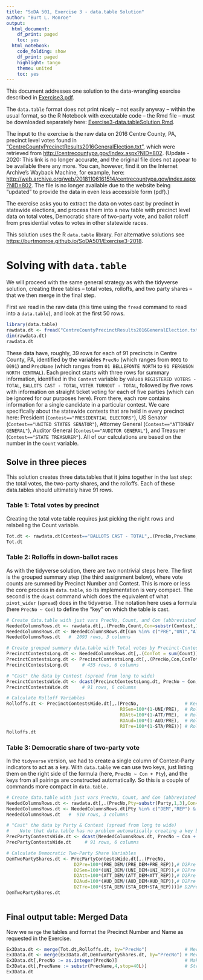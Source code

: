 ```yaml
---
title: "SoDA 501, Exercise 3 - data.table Solution"
author: "Burt L. Monroe"
output:
  html_document:
    df_print: paged
    toc: yes
  html_notebook:
    code_folding: show
    df_print: paged
    highlight: tango
    theme: united
    toc: yes
---
```



This document addresses one solution to the data-wrangling exercise described in [Exercise3.pdf](https://burtmonroe.github.io/SoDA501/Exercises/Exercise3-2018/Exercise3.pdf).

The `data.table` format does not print nicely -- not easily anyway -- within the usual format, so the R Notebook with executable code -- the Rmd file -- must be downloaded separately here: [Exercise3-data.tableSolution.Rmd](https://burtmonroe.github.io/SoDA501/Exercises/Exercise3-2018/Exercise3-data.tableSolution.Rmd).  

The input to the exercise is the raw data on 2016 Centre County, PA, precinct level votes found in ["CentreCountyPrecinctResults2016GeneralElection.txt"](https://burtmonroe.github.io/SoDA501/Exercises/Exercise3-2018/CentreCountyPrecinctResults2016GeneralElection.txt), which were retrieved from [http://centrecountypa.gov/Index.aspx?NID=802](http://centrecountypa.gov/Index.aspx?NID=802). (Update - 2020: This link is no longer accurate, and the original file does not appear to be available there any more. You can, however, find it on the Internet Archive's Wayback Machine, for example, here: [http://web.archive.org/web/20181106161514/centrecountypa.gov/index.aspx?NID=802](http://web.archive.org/web/20181106161514/centrecountypa.gov/index.aspx?NID=802). The file is no longer available due to the website being "updated" to provide the data in even less accessible form (pdf).)


The exercise asks you to extract the data on votes cast by precinct in statewide elections, and process them into a new table with precinct level data on total votes, Democratic share of two-party vote, and ballot rolloff from presidential votes to votes in other statewide races.

This solution uses the R `data.table` library. For alternative solutions see [https://burtmonroe.github.io/SoDA501/Exercise3-2018](https://burtmonroe.github.io/SoDA501/Exercise3-2018).

# Solving with `data.table`

We will proceed with the same general strategy as with the tidyverse solution, creating three tables -- total votes, rolloffs, and two party shares -- that we then merge in the final step.

First we read in the raw data (this time using the `fread` command to read into a `data.table`), and look at the first 50 rows.

```r
library(data.table)
rawdata.dt <- fread("CentreCountyPrecinctResults2016GeneralElection.txt") # 3520 rows, 16 columns
dim(rawdata.dt)
rawdata.dt
```

These data have, roughly, 39 rows for each of 91 precincts in Centre County, PA, identified by the variables `PrecNo` (which ranges from `0001` to `0091`) and `PrecName` (which ranges from `01 BELLEFONTE NORTH` to `91 FERGUSON NORTH CENTRAL`). Each precinct starts with three rows for summary information, identified in the `Contest` variable by values `REGISTERED VOTERS - TOTAL`, `BALLOTS CAST - TOTAL`, `VOTER TURNOUT - TOTAL`, followed by five rows with information on straight ticket voting for each of five parties (which can be ignored for our purposes here). From there, each row contains information for a single candidate in a particular contest. We care specifically about the statewide contests that are held in every precinct here: President (`Contest=="PRESIDENTIAL ELECTORS"`), US Senator (`Contest=="UNITED STATES SENATOR"`), Attorney General (`Contest=="ATTORNEY GENERAL"`), Auditor General (`Contest=="AUDITOR GENERAL"`), and Treasurer (`Contest=="STATE TREASURER"`). All of our calculations are based on the number in the `Count` variable.

## Solve in three pieces

This solution creates three data.tables that it joins together in the last step: the total votes, the two-party shares, and the rolloffs. Each of these data.tables should ultimately have 91 rows.

### Table 1: Total votes by precinct

Creating the total vote table requires just picking the right rows and relabeling the Count variable.

```r
Tot.dt <- rawdata.dt[Contest=="BALLOTS CAST - TOTAL",.(PrecNo,PrecName, Tot=Count)]
Tot.dt
```

### Table 2: Rolloffs in down-ballot races

As with the tidyverse solution, there are two nontrivial steps here. The first is the grouped summary step (the third assignment below), where vote counts are summed by Precinct Number and Contest. This is more or less the core process in `data.table`, so its implementation is very compact. The second is the `dcast` command which does the equivalent of what `pivot_wider` (`spread`) does in the tidyverse. The notation here uses a formula (here `PrecNo ~ Con`) to define the "key" on which the table is cast.

```r
# Create data.table with just vars PrecNo, Count, and Con (abbreviated Contest)
NeededColumnsRows.dt <- rawdata.dt[,.(PrecNo,Count,Con=substr(Contest,1,3))] # pick columns, abbreviate
NeededColumnsRows.dt <- NeededColumnsRows.dt[Con %in% c("PRE","UNI","ATT","AUD","STA"),] # pick rows
NeededColumnsRows.dt   #  2093 rows, 3 columns

# Create grouped summary data.table with Total votes by Precinct-Contest 
PrecinctContestsLong.dt <- NeededColumnsRows.dt[,.(ConTot = sum(Count)), by=.(PrecNo,Con)]
PrecinctContestsLong.dt <- PrecinctContestsLong.dt[,.(PrecNo,Con,ConTot)] # could be "chained" w above
PrecinctContestsLong.dt     # 455 rows, 6 columns

# "Cast" the data by Contest (spread from long to wide)
PrecinctContestsWide.dt <- dcast(PrecinctContestsLong.dt, PrecNo ~ Con, value.var = "ConTot")
PrecinctContestsWide.dt     # 91 rows, 6 columns

# Calculate Rolloff Variables
Rolloffs.dt <- PrecinctContestsWide.dt[,.(PrecNo,                 # Keep Precinct Number
                                          ROSen=100*(1-UNI/PRE),  # Rolloff for US Senator
                                          ROAtt=100*(1-ATT/PRE),  # Rolloff for Attorney General
                                          ROAud=100*(1-AUD/PRE),  # Rolloff for Auditor General 
                                          ROTre=100*(1-STA/PRE))] # Rolloff for Treasurer
Rolloffs.dt
```

### Table 3: Democratic share of two-party vote

In the `tidyverse` version, we had to create a single column of Contest-Party indicators to act as a key. With `data.table` we can use two keys, just listing them on the right side of the formula (here, `PrecNo ~ Con + Pty`), and the keys from all pairings are constructed automatically. So this is a couple of commands more compact in `data.table.`

```r
# Create data.table with just vars PrecNo, Count, and Con (abbreviated Contest)
NeededColumnsRows.dt <- rawdata.dt[,.(PrecNo,Pty=substr(Party,1,3),Con=substr(Contest,1,3), Count)] # pick columns, abbreviate
NeededColumnsRows.dt <- NeededColumnsRows.dt[Pty %in% c("DEM","REP") & Con %in% c("PRE","UNI","ATT","AUD","STA"),] # pick rows
NeededColumnsRows.dt   #  910 rows, 3 columns

# "Cast" the data by Party & Contest (spread from long to wide)
#    Note that data.table has no problem automatically creating a key based on two columns
PrecPartyContestsWide.dt <- dcast(NeededColumnsRows.dt, PrecNo ~ Con + Pty, value.var = "Count")
PrecPartyContestsWide.dt     # 91 rows, 6 columns

# Calculate Democratic Two-Party Share Variables
DemTwoPartyShares.dt <- PrecPartyContestsWide.dt[,.(PrecNo,                 # Keep Precinct Number
                         D2Pre=100*(PRE_DEM/(PRE_DEM+PRE_REP)),# D2Pre = Dem 2 party share, President
                         D2Sen=100*(UNI_DEM/(UNI_DEM+UNI_REP)),# D2Pre = Dem 2 party share, US Senator
                         D2Att=100*(ATT_DEM/(ATT_DEM+ATT_REP)),# D2Pre = Dem 2 party share, Attorney Gen
                         D2Aud=100*(AUD_DEM/(AUD_DEM+AUD_REP)),# D2Pre = Dem 2 party share, Auditor Gen
                         D2Tre=100*(STA_DEM/(STA_DEM+STA_REP)))]# D2Pre = Dem 2 party share, State Treas
DemTwoPartyShares.dt
                                        
```

## Final output table: Merged Data

Now we `merge` the tables and format the Precinct Number and Name as requested in the Exercise.

```r
Ex3Data.dt <- merge(Tot.dt,Rolloffs.dt, by="PrecNo")              # Merge Total with Rolloffs
Ex3Data.dt <- merge(Ex3Data.dt,DemTwoPartyShares.dt, by="PrecNo") # Merge that with Dem 2-party Shares
Ex3Data.dt[,PrecNo := as.integer(PrecNo)]                         # Make Precinct number a number
Ex3Data.dt[,PrecName := substr(PrecName,4,stop=40L)]              # Strip duplicate info from Name
Ex3Data.dt
```


